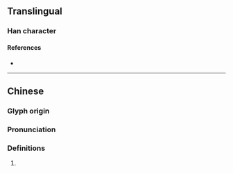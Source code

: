 {{character info}}
==Translingual==

===Han character===
{{Han char|rn=96|rad=玉|as=08|sn=12|four=|canj=MGIRM|ids=⿰𤣩或}}

====References====
* {{Han ref|kx=0734.060|dkj=21043|dj=1146.140|hdz=21120.090|uh=7419|ud=29721}}

----

==Chinese==
{{zh-forms}}

===Glyph origin===
{{Han etym}}

===Pronunciation===
{{zh-pron
|m=yù
|m-s=
|dg=
|c=
|c-t=
|g=
|h=pfs=
|j=
|mb=
|md=
|mn=
|mn-t=
|w=
|x=
|mc=y
|oc=y
|cat=n
}}

===Definitions===
{{head|zh|Han character}}

# {{zh-used|personal names}}